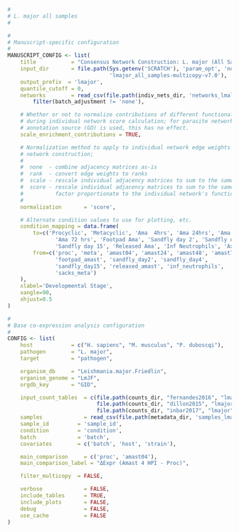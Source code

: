 ```r
#
# L. major all samples
#

#
# Manuscript-specific configuration
#
MANUSCRIPT_CONFIG <- list(
    title           = "Consensus Network Construction: L. major (All Samples)", 
    input_dir       = file.path(Sys.getenv('SCRATCH'), 'param_opt', 'normal',
                                'lmajor_all_samples-multicopy-v7.0'),
    output_prefix  = 'lmajor',
    quantile_cutoff = 0,
    networks        = read_csv(file.path(indiv_nets_dir, 'networks_lmall.csv')) %>%
        filter(batch_adjustment != 'none'),

    # Whether or not to normalize contributions of different functional annotations (GO, CPDB, etc.)
    # during individual network score calculation; for parasite networks where only a single
    # annotation source (GO) is used, this has no effect.
    scale_enrichment_contributions = TRUE,

    # Normalization method to apply to individual network edge weights prior to consensus 
    # network construction;
    #
    #  none  - combine adjacency matrices as-is
    #  rank  - convert edge weights to ranks
    #  scale - rescale individual adjacency matrices to sum to the same total
    #  score - rescale individual adjacency matrices to sum to the same total, then apply weight
    #          factor proportionate to the individual network's functional enrichment score
    #
    normalization       = 'score',

    # Alternate condition values to use for plotting, etc.
    condition_mapping = data.frame(
        to=c('Procyclic', 'Metacyclic', 'Ama  4hrs', 'Ama 24hrs', 'Ama 48hrs', 
               'Ama 72 hrs', 'Footpad Ama', 'Sandfly day 2', 'Sandfly day 4',
               'Sandfly day 15', 'Released Ama', 'Inf Neutrophils', 'Axenic Metacyclic'),
        from=c('proc', 'meta', 'amast04', 'amast24', 'amast48', 'amast72',
               'footpad_amast', 'sandfly_day2', 'sandfly_day4',
               'sandfly_day15', 'released_amast', 'inf_neutrophils',
               'sacks_meta')
    ),
    xlabel='Developmental Stage',
    xangle=90,
    xhjust=0.5
)

#
# Base co-expression analysis configuration
#
CONFIG <- list(
    host            = c("H. sapiens", "M. musculus", "P. duboscqi"),
    pathogen        = "L. major",
    target          = "pathogen",

    organism_db     = "Leishmania.major.Friedlin",
    organism_genome = "LmJF",
    orgdb_key       = "GID",

    input_count_tables  = c(file.path(counts_dir, "fernandes2016", "lmajor", "*.count"),
                            file.path(counts_dir, "dillon2015", "lmajor", "*.count"),
                            file.path(counts_dir, "inbar2017", "lmajor", "*.count")),
    samples             = read_csv(file.path(metadata_dir, 'samples_lmall.csv')),
    sample_id         = 'sample_id',
    condition         = 'condition',
    batch             = 'batch',
    covariates        = c('batch', 'host', 'strain'),

    main_comparison     = c('proc', 'amast04'),
    main_comparison_label = "ΔExpr (Amast 4 HPI - Proc)",

    filter_multicopy  = FALSE,

    verbose             = FALSE,
    include_tables      = TRUE,
    include_plots       = FALSE,
    debug               = FALSE,
    use_cache           = FALSE
)
```
